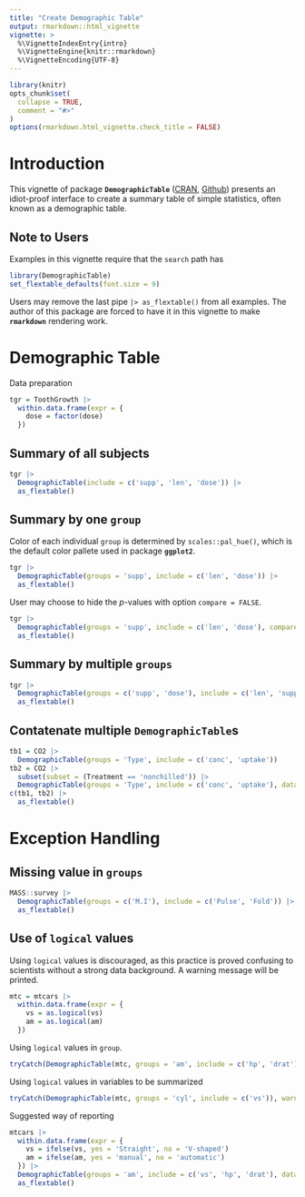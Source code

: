 ```yaml
---
title: "Create Demographic Table"
output: rmarkdown::html_vignette
vignette: >
  %\VignetteIndexEntry{intro}
  %\VignetteEngine{knitr::rmarkdown}
  %\VignetteEncoding{UTF-8}
---
```


```r
library(knitr)
opts_chunk$set(
  collapse = TRUE,
  comment = "#>"
)
options(rmarkdown.html_vignette.check_title = FALSE)
```

# Introduction

This vignette of package **`DemographicTable`** ([CRAN](https://cran.r-project.org/package=DemographicTable), [Github](https://github.com/tingtingzhan/DemographicTable)) presents an idiot-proof interface to create a summary table of simple statistics, often known as a demographic table.

## Note to Users

Examples in this vignette require that the `search` path has

```r
library(DemographicTable)
set_flextable_defaults(font.size = 9)
```

Users may remove the last pipe `|> as_flextable()` from all examples. The author of this package are forced to have it in this vignette to make **`rmarkdown`** rendering work.


# Demographic Table

Data preparation
```r
tgr = ToothGrowth |> 
  within.data.frame(expr = {
    dose = factor(dose) 
  })
```

## Summary of all subjects
```r
tgr |>
  DemographicTable(include = c('supp', 'len', 'dose')) |> 
  as_flextable()
```

## Summary by one `group`

Color of each individual `group` is determined by `scales::pal_hue()`, which is the default color pallete used in package **`ggplot2`**.
```r
tgr |>
  DemographicTable(groups = 'supp', include = c('len', 'dose')) |> 
  as_flextable()
```

User may choose to hide the $p$-values with option `compare = FALSE`.

```r
tgr |>
  DemographicTable(groups = 'supp', include = c('len', 'dose'), compare = FALSE) |> 
  as_flextable()
```

## Summary by multiple `groups`

```r
tgr |>
  DemographicTable(groups = c('supp', 'dose'), include = c('len', 'supp')) |>
  as_flextable()
```

## Contatenate multiple `DemographicTable`s

```r
tb1 = CO2 |>
  DemographicTable(groups = 'Type', include = c('conc', 'uptake'))
tb2 = CO2 |>
  subset(subset = (Treatment == 'nonchilled')) |> 
  DemographicTable(groups = 'Type', include = c('conc', 'uptake'), data.name = 'CO2_nonchilled')
c(tb1, tb2) |> 
  as_flextable()
```

# Exception Handling  

## Missing value in `groups`
```r
MASS::survey |>
  DemographicTable(groups = c('M.I'), include = c('Pulse', 'Fold')) |>
  as_flextable()
```

## Use of `logical` values

Using `logical` values is discouraged, as this practice is proved confusing to scientists without a strong data background.  A warning message will be printed.

```r
mtc = mtcars |>
  within.data.frame(expr = {
    vs = as.logical(vs)
    am = as.logical(am)
  })
```

Using `logical` values in `group`.
```r
tryCatch(DemographicTable(mtc, groups = 'am', include = c('hp', 'drat')), warning = identity)
```

Using `logical` values in variables to be summarized
```r
tryCatch(DemographicTable(mtc, groups = 'cyl', include = c('vs')), warning = identity)
```

Suggested way of reporting
```r
mtcars |>
  within.data.frame(expr = {
    vs = ifelse(vs, yes = 'Straight', no = 'V-shaped')
    am = ifelse(am, yes = 'manual', no = 'automatic')
  }) |> 
  DemographicTable(groups = 'am', include = c('vs', 'hp', 'drat'), data.name = 'mtcars') |>
  as_flextable()
```
